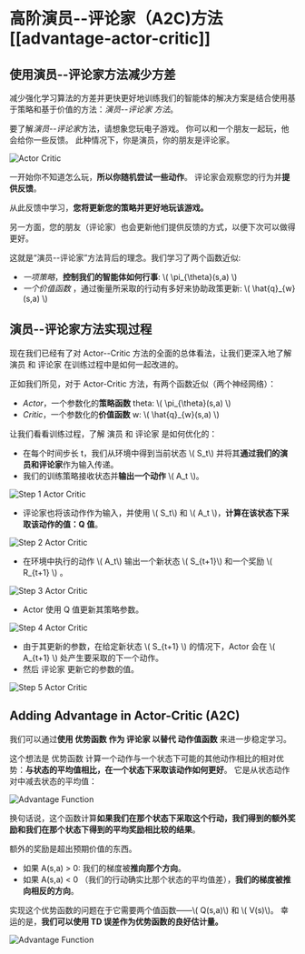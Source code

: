 # 高阶演员--评论家（A2C)方法[[advantage-actor-critic]]

## 使用演员--评论家方法减少方差

减少强化学习算法的方差并更快更好地训练我们的智能体的解决方案是结合使用基于策略和基于价值的方法：*演员--评论家 方法*。

要了解*演员--评论家*方法，请想象您玩电子游戏。 你可以和一个朋友一起玩，他会给你一些反馈。 此种情况下，你是演员，你的朋友是评论家。

<img src="https://huggingface.co/datasets/huggingface-deep-rl-course/course-images/resolve/main/en/unit8/ac.jpg" alt="Actor Critic"/>

一开始你不知道怎么玩，**所以你随机尝试一些动作**。 评论家会观察您的行为并**提供反馈**。

从此反馈中学习，**您将更新您的策略并更好地玩该游戏。**

另一方面，您的朋友（评论家）也会更新他们提供反馈的方式，以便下次可以做得更好。

这就是“演员--评论家”方法背后的理念。我们学习了两个函数近似:

- *一项策略*，**控制我们的智能体如何行事**: \\( \pi_{\theta}(s,a) \\)
- *一个价值函数*  ，通过衡量所采取的行动有多好来协助政策更新: \\( \hat{q}_{w}(s,a) \\)

## 演员--评论家方法实现过程

现在我们已经有了对 Actor--Critic 方法的全面的总体看法，让我们更深入地了解 演员 和 评论家 在训练过程中是如何一起改进的。

正如我们所见，对于 Actor-Critic 方法，有两个函数近似（两个神经网络）：

- *Actor*，一个参数化的**策略函数** theta: \\( \pi_{\theta}(s,a) \\)
- *Critic*，一个参数化的**价值函数** w: \\( \hat{q}_{w}(s,a) \\)

让我们看看训练过程，了解 演员 和 评论家 是如何优化的：

- 在每个时间步长 t，我们从环境中得到当前状态 \\( S_t\\) 并将其**通过我们的演员和评论家**作为输入传递。
- 我们的训练策略接收状态并**输出一个动作** \\( A_t \\)。

<img src="https://huggingface.co/datasets/huggingface-deep-rl-course/course-images/resolve/main/en/unit8/step1.jpg" alt="Step 1 Actor Critic"/>

- 评论家也将该动作作为输入，并使用 \\( S_t\\) 和 \\( A_t \\)，**计算在该状态下采取该动作的值：Q 值**。

<img src="https://huggingface.co/datasets/huggingface-deep-rl-course/course-images/resolve/main/en/unit8/step2.jpg" alt="Step 2 Actor Critic"/>

- 在环境中执行的动作 \\( A_t\\) 输出一个新状态 \\( S_{t+1}\\) 和一个奖励 \\( R_{t+1} \\) 。

<img src="https://huggingface.co/datasets/huggingface-deep-rl-course/course-images/resolve/main/en/unit8/step3.jpg" alt="Step 3 Actor Critic"/>

- Actor 使用 Q 值更新其策略参数。

<img src="https://huggingface.co/datasets/huggingface-deep-rl-course/course-images/resolve/main/en/unit8/step4.jpg" alt="Step 4 Actor Critic"/>

- 由于其更新的参数，在给定新状态 \\( S_{t+1} \\) 的情况下，Actor 会在 \\( A_{t+1} \\) 处产生要采取的下一个动作。
- 然后 评论家 更新它的参数的值。

<img src="https://huggingface.co/datasets/huggingface-deep-rl-course/course-images/resolve/main/en/unit8/step5.jpg" alt="Step 5 Actor Critic"/>

## Adding Advantage in Actor-Critic (A2C)

我们可以通过**使用 优势函数 作为 评论家 以替代 动作值函数** 来进一步稳定学习。

这个想法是 优势函数 计算一个动作与一个状态下可能的其他动作相比的相对优势：**与状态的平均值相比，在一个状态下采取该动作如何更好**。 它是从状态动作对中减去状态的平均值：

<img src="https://huggingface.co/datasets/huggingface-deep-rl-course/course-images/resolve/main/en/unit8/advantage1.jpg" alt="Advantage Function"/>

换句话说，这个函数计算**如果我们在那个状态下采取这个行动，我们得到的额外奖励和我们在那个状态下得到的平均奖励相比较的结果**。

额外的奖励是超出预期价值的东西。

- 如果 A(s,a) > 0: 我们的梯度被**推向那个方向**。
- 如果 A(s,a) < 0 （我们的行动确实比那个状态的平均值差），**我们的梯度被推向相反的方向**。

实现这个优势函数的问题在于它需要两个值函数——\\( Q(s,a)\\) 和 \\( V(s)\\)。 幸运的是，**我们可以使用 TD 误差作为优势函数的良好估计量。**

<img src="https://huggingface.co/datasets/huggingface-deep-rl-course/course-images/resolve/main/en/unit8/advantage2.jpg" alt="Advantage Function"/>